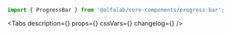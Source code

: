 

<Meta title='Components/Progress/ProgressBar' component={ProgressBar} />

<!-- Canvas -->

<Story name='ProgressBar'>
    <ProgressBar
        value={number('value', 40)}
        view={select('view', [
            'positive',
            'negative',
            'attention',
            'link',
            'tertiary',
            'secondary',
            'primary',
            'accent',
        ])}
        size={select('size', ['s', 'm'], 'm')}
    />
</Story>

<!-- Docs -->

<ComponentHeader
    name='ProgressBar'
    version={version}
    package='@alfalab/core-components/progress-bar'
    design='https://www.figma.com/file/cdNnkh2QdxuvYLrBm4cubM/Web-%3A%3A-Core-Default-Components?node-id=781%3A30260'
/>

```jsx
import { ProgressBar } from '@alfalab/core-components/progress-bar';
```

<Tabs
    description={<Description />}
    props={<ArgsTable of={ProgressBarTS} />}
    cssVars={<CssVars css={styles} />}
    changelog={<Changelog />}
/>
